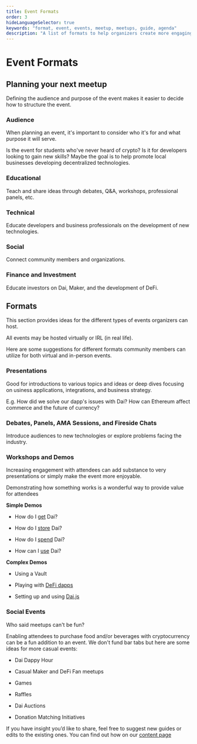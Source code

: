 ---
title: Event Formats
order: 3
hideLanguageSelector: true
keywords: "format, event, events, meetup, meetups, guide, agenda"
description: "A list of formats to help organizers create more engaging events."
---

# Event Formats

## Planning your next meetup

Defining the audience and purpose of the event makes it easier to decide how to structure the event.

### Audience

When planning an event, it's important to consider who it's for and what purpose it will serve.

Is the event for students who've never heard of crypto? Is it for developers looking to gain new skills? Maybe the goal is to help promote local businesses developing decentralized technologies.

<Tout>

<Box>

### Educational

Teach and share ideas through debates, Q&A, workshops, professional panels, etc.

</Box>

<Box>

### Technical

Educate developers and business professionals on the development of new technologies.

</Box>

<Box>

### Social

Connect community members and organizations.

</Box>

<Box>

### Finance and Investment

Educate investors on Dai, Maker, and the development of DeFi.

</Box>

</Tout>

## Formats

This section provides ideas for the different types of events organizers can host.

All events may be hosted virtually or IRL (in real life).

Here are some suggestions for different formats community members can utilize for both virtual and in-person events.

### Presentations

Good for introductions to various topics and ideas or deep dives focusing on usiness applications, integrations, and business strategy.

E.g. How did we solve our dapp's issues with Dai? How can Ethereum affect commerce and the future of currency?

### Debates, Panels, AMA Sessions, and Fireside Chats

Introduce audiences to new technologies or explore problems facing the industry.

### Workshops and Demos

Increasing engagement with attendees can add substance to very presentations or simply make the event more enjoyable.

Demonstrating how something works is a wonderful way to provide value for attendees

<Tout>

<Box>

**Simple Demos**

- How do I [get](https://awesome.makerdao.com/#earn-dai) Dai?

- How do I [store](https://awesome.makerdao.com/#hold-dai) Dai?

- How do I [spend](https://awesome.makerdao.com/#spend-dai) Dai?

- How can I [use](https://awesome.makerdao.com/#use-dai) Dai?

</Box>

<Box>

**Complex Demos**

- Using a Vault

- Playing with [DeFi dapps](https://awesome.makerdao.com/#use-dai)

- Setting up and using [Dai.js](https://docs.makerdao.com/building-with-maker/daijs)

</Box>

</Tout>

### Social Events

Who said meetups can't be fun?

Enabling attendees to purchase food and/or beverages with cryptocurrency can be a fun addition to an event. We don't fund bar tabs but here are some ideas for more casual events:

- Dai Dappy Hour

- Casual Maker and DeFi Fan meetups

- Games

- Raffles

- Dai Auctions

- Donation Matching Initiatives

<Callout icon="pencil">

If you have insight you’d like to share, feel free to suggest new guides or edits to the existing ones. You can find out how on our [content page](./content/)

</Callout>

